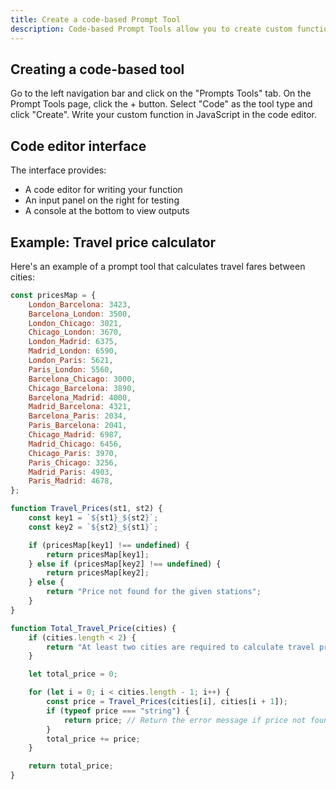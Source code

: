 ```yaml
---
title: Create a code-based Prompt Tool
description: Code-based Prompt Tools allow you to create custom functions directly within the editor. This guide will show you how to create and test these tools.
---
```



## Creating a code-based tool

<Steps>
<Step title="Navigate to Prompt Tools">
Go to the left navigation bar and click on the "Prompts Tools" tab.
</Step>

<Step title="Create new tool">
On the Prompt Tools page, click the + button.
</Step>

<Step title="Select tool type">
Select "Code" as the tool type and click "Create".
</Step>

<Step title="Write your function">
Write your custom function in JavaScript in the code editor.
</Step>
</Steps>

<MaximPlayer url="https://drive.google.com/file/d/12E7FaogMtQ3gs0UE64pbKlOmEbwur-jM/preview"/>

## Code editor interface

The interface provides:
- A code editor for writing your function
- An input panel on the right for testing
- A console at the bottom to view outputs

## Example: Travel price calculator

Here's an example of a prompt tool that calculates travel fares between cities:

```js
const pricesMap = {
	London_Barcelona: 3423,
	Barcelona_London: 3500,
	London_Chicago: 3021,
	Chicago_London: 3670,
	London_Madrid: 6375,
	Madrid_London: 6590,
	London_Paris: 5621,
	Paris_London: 5560,
	Barcelona_Chicago: 3000,
	Chicago_Barcelona: 3890,
	Barcelona_Madrid: 4000,
	Madrid_Barcelona: 4321,
	Barcelona_Paris: 2034,
	Paris_Barcelona: 2041,
	Chicago_Madrid: 6987,
	Madrid_Chicago: 6456,
	Chicago_Paris: 3970,
	Paris_Chicago: 3256,
	Madrid_Paris: 4903,
	Paris_Madrid: 4678,
};

function Travel_Prices(st1, st2) {
	const key1 = `${st1}_${st2}`;
	const key2 = `${st2}_${st1}`;

	if (pricesMap[key1] !== undefined) {
		return pricesMap[key1];
	} else if (pricesMap[key2] !== undefined) {
		return pricesMap[key2];
	} else {
		return "Price not found for the given stations";
	}
}

function Total_Travel_Price(cities) {
	if (cities.length < 2) {
		return "At least two cities are required to calculate travel price";
	}

	let total_price = 0;

	for (let i = 0; i < cities.length - 1; i++) {
		const price = Travel_Prices(cities[i], cities[i + 1]);
		if (typeof price === "string") {
			return price; // Return the error message if price not found
		}
		total_price += price;
	}

	return total_price;
}
```

<MaximPlayer url="https://drive.google.com/file/d/1iXSAKAiQ4DyMOX2tiO7DDXxhKrd2uV-1/preview"/>
